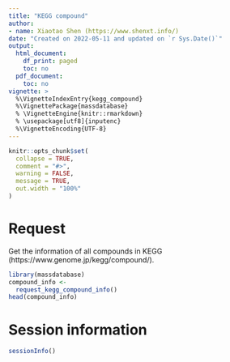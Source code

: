 ```yaml
---
title: "KEGG compound"
author:
- name: Xiaotao Shen (https://www.shenxt.info/)
date: "Created on 2022-05-11 and updated on `r Sys.Date()`"
output:
  html_document:
    df_print: paged
    toc: no
  pdf_document:
    toc: no
vignette: >
  %\VignetteIndexEntry{kegg_compound}
  %\VignettePackage{massdatabase}
  % \VignetteEngine{knitr::rmarkdown}
  % \usepackage[utf8]{inputenc}
  %\VignetteEncoding{UTF-8}
---
```


```r
knitr::opts_chunk$set(
  collapse = TRUE,
  comment = "#>",
  warning = FALSE,
  message = TRUE,
  out.width = "100%"
)
```

# **Request**

Get the information of all compounds in KEGG (https://www.genome.jp/kegg/compound/).

```r
library(massdatabase)
compound_info <- 
  request_kegg_compound_info()
head(compound_info)
```

# **Session information**

```r
sessionInfo()
```


